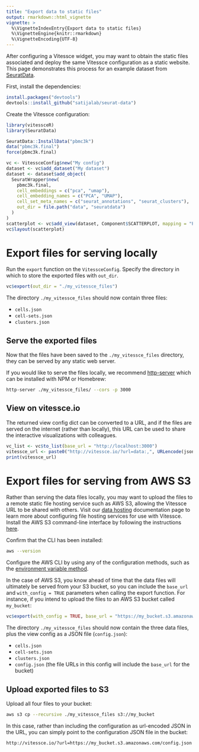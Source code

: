 ```yaml
---
title: "Export data to static files"
output: rmarkdown::html_vignette
vignette: >
  %\VignetteIndexEntry{Export data to static files}
  %\VignetteEngine{knitr::rmarkdown}
  %\VignetteEncoding{UTF-8}
---
```


After configuring a Vitessce widget, you may want to obtain the static files associated and deploy the same Vitessce configuration as a static website.
This page demonstrates this process for an example dataset from [SeuratData](https://github.com/satijalab/seurat-data).

First, install the dependencies:

```r
install.packages("devtools")
devtools::install_github("satijalab/seurat-data")
```

Create the Vitessce configuration:

```r
library(vitessceR)
library(SeuratData)

SeuratData::InstallData("pbmc3k")
data("pbmc3k.final")
force(pbmc3k.final)

vc <- VitessceConfig$new("My config")
dataset <- vc$add_dataset("My dataset")
dataset <- dataset$add_object(
  SeuratWrapper$new(
    pbmc3k.final,
    cell_embeddings = c("pca", "umap"),
    cell_embedding_names = c("PCA", "UMAP"),
    cell_set_meta_names = c("seurat_annotations", "seurat_clusters"),
    out_dir = file.path("data", "seuratdata")
  )
)
scatterplot <- vc$add_view(dataset, Component$SCATTERPLOT, mapping = "PCA")
vc$layout(scatterplot)
```

# Export files for serving locally

Run the `export` function on the `VitessceConfig`.
Specify the directory in which to store the exported files with `out_dir`.

```r
vc$export(out_dir = "./my_vitessce_files")
```

The directory `./my_vitessce_files` should now contain three files:

- `cells.json`
- `cell-sets.json`
- `clusters.json`

## Serve the exported files

Now that the files have been saved to the `./my_vitessce_files` directory, they can be served by any static web server.

If you would like to serve the files locally, we recommend [http-server](https://github.com/http-party/http-server) which can be installed with NPM or Homebrew:

```sh
http-server ./my_vitessce_files/ --cors -p 3000
```

## View on vitessce.io

The returned view config dict can be converted to a URL, and if the files are served on the internet (rather than locally), this URL can be used to share the interactive visualizations with colleagues.

```r
vc_list <- vc$to_list(base_url = "http://localhost:3000")
vitessce_url <- paste0("http://vitessce.io/?url=data:,", URLencode(jsonlite::toJSON(vc_list, auto_unbox = TRUE)))
print(vitessce_url)
```

# Export files for serving from AWS S3

Rather than serving the data files locally, you may want to upload the files to a remote static file hosting service such as AWS S3, allowing the Vitessce URL to be shared with others.
Visit our [data hosting](http://beta.vitessce.io/docs/data-hosting/index.html) documentation page to learn more about configuring file hosting services for use with Vitessce.
Install the AWS S3 command-line interface by following the instructions [here](https://docs.aws.amazon.com/cli/latest/userguide/install-cliv2.html).

Confirm that the CLI has been installed:

```sh
aws --version
```

Configure the AWS CLI by using any of the configuration methods, such as the [environment variable method](https://docs.aws.amazon.com/cli/latest/userguide/cli-configure-envvars.html).


In the case of AWS S3, you know ahead of time that the data files will ultimately be served from your S3 bucket, so you can include the `base_url` and `with_config = TRUE` parameters when calling the export function.
For instance, if you intend to upload the files to an AWS S3 bucket called `my_bucket`:

```r
vc$export(with_config = TRUE, base_url = "https://my_bucket.s3.amazonaws.com", out_dir = "./my_vitessce_files")
```

The directory `./my_vitessce_files` should now contain the three data files, plus the view config as a JSON file (`config.json`):

- `cells.json`
- `cell-sets.json`
- `clusters.json`
- `config.json` (the file URLs in this config will include the `base_url` for the bucket)

## Upload exported files to S3

Upload all four files to your bucket:

```sh
aws s3 cp --recursive ./my_vitessce_files s3://my_bucket
```

In this case, rather than including the configuration as url-encoded JSON in the URL, you can simply point to the configuration JSON file in the bucket:

`http://vitessce.io/?url=https://my_bucket.s3.amazonaws.com/config.json`

